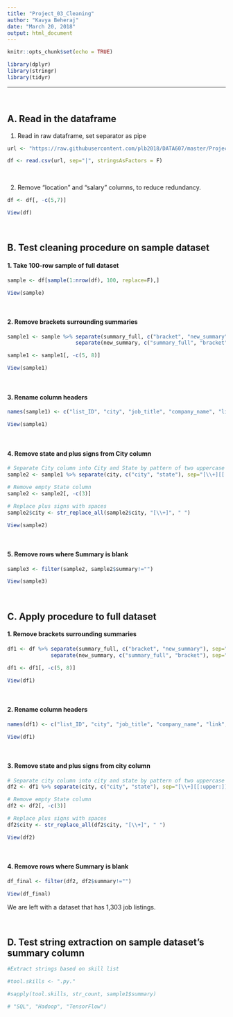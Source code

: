 ```yaml
---
title: "Project_03_Cleaning"
author: "Kavya Beheraj"
date: "March 20, 2018"
output: html_document
---
```


```r
knitr::opts_chunk$set(echo = TRUE)
```

```r
library(dplyr)
library(stringr)
library(tidyr)
```


****

<br>

## **A.** Read in the dataframe

1. Read in raw dataframe, set separator as pipe
```r
url <- "https://raw.githubusercontent.com/plb2018/DATA607/master/Project%203/indeed_jobs_large.csv"

df <- read.csv(url, sep="|", stringsAsFactors = F)

```

<br>

2. Remove "location" and "salary" columns, to reduce redundancy.
```r
df <- df[, -c(5,7)]

View(df)
```

<br>

## **B.** Test cleaning procedure on sample dataset

#### 1. Take 100-row sample of full dataset
```r
sample <- df[sample(1:nrow(df), 100, replace=F),]

View(sample)
```

<br>

#### 2. Remove brackets surrounding summaries
```r

sample1 <- sample %>% separate(summary_full, c("bracket", "new_summary"), sep="^[\\[]", remove=T, convert=F) %>%
                      separate(new_summary, c("summary_full", "bracket"), sep="[\\]]$", remove=T, convert=F)

sample1 <- sample1[, -c(5, 8)]

View(sample1)
```

<br>

#### 3. Rename column headers
```r

names(sample1) <- c("list_ID", "city", "job_title", "company_name", "link", "summary")

View(sample1)

```

<br>

#### 4. Remove state and plus signs from City column
```r
# Separate City column into City and State by pattern of two uppercase letters after a plus sign (i.e., "+NY")
sample2 <- sample1 %>% separate(city, c("city", "state"), sep="[\\+][[:upper:]][[:upper:]]$", convert=T)

# Remove empty State column
sample2 <- sample2[, -c(3)]

# Replace plus signs with spaces
sample2$city <- str_replace_all(sample2$city, "[\\+]", " ")

View(sample2)

```

<br>

#### 5. Remove rows where Summary is blank
```r

sample3 <- filter(sample2, sample2$summary!="")

View(sample3)

```

<br>

## **C.** Apply procedure to full dataset

#### 1. Remove brackets surrounding summaries
```r

df1 <- df %>% separate(summary_full, c("bracket", "new_summary"), sep="^[\\[]", remove=T, convert=F) %>%
              separate(new_summary, c("summary_full", "bracket"), sep="[\\]]$", remove=T, convert=F)

df1 <- df1[, -c(5, 8)]

View(df1)
```

<br>

#### 2. Rename column headers
```r

names(df1) <- c("list_ID", "city", "job_title", "company_name", "link", "summary")

View(df1)

```

<br>

#### 3. Remove state and plus signs from city column
```r
# Separate city column into city and state by pattern of two uppercase letters after a plus sign (i.e., "+NY")
df2 <- df1 %>% separate(city, c("city", "state"), sep="[\\+][[:upper:]][[:upper:]]$", convert=T)

# Remove empty State column
df2 <- df2[, -c(3)]

# Replace plus signs with spaces
df2$city <- str_replace_all(df2$city, "[\\+]", " ")

View(df2)

```

<br>

#### 4. Remove rows where Summary is blank
```r

df_final <- filter(df2, df2$summary!="")

View(df_final)

```

We are left with a dataset that has 1,303 job listings.

<br>


## **D.** Test string extraction on sample dataset's summary column

```r
#Extract strings based on skill list

#tool.skills <- ".py."

#sapply(tool.skills, str_count, sample1$summary)

# "SQL", "Hadoop", "TensorFlow")


```


